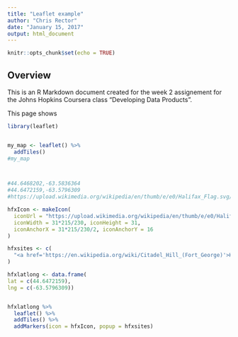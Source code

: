 ---
title: "Leaflet example"
author: "Chris Rector"
date: "January 15, 2017"
output: html_document
---

```{r setup, include=FALSE}
knitr::opts_chunk$set(echo = TRUE)
```

## Overview

This is an R Markdown document created for the week 2 assignement for the Johns Hopkins Coursera class "Developing Data Products".

This page shows 


```{r leafsetup, echo=FALSE, message=FALSE, warning=FALSE}
library(leaflet)


my_map <- leaflet() %>% 
  addTiles()
#my_map




```

```{r leaflet, echo=TRUE, message=FALSE, warning=FALSE}

#44.6468202,-63.5836364
#44.6472159,-63.5796309
#https://upload.wikimedia.org/wikipedia/en/thumb/e/e0/Halifax_Flag.svg/150px-Halifax_Flag.svg.png

hfxIcon <- makeIcon(
  iconUrl = "https://upload.wikimedia.org/wikipedia/en/thumb/e/e0/Halifax_Flag.svg/150px-Halifax_Flag.svg.png",
  iconWidth = 31*215/230, iconHeight = 31,
  iconAnchorX = 31*215/230/2, iconAnchorY = 16
)

hfxsites <- c(
  "<a href='https://en.wikipedia.org/wiki/Citadel_Hill_(Fort_George)'>Halifax Citadel</a>"
)

hfxlatlong <- data.frame(
lat = c(44.6472159),
lng = c(-63.5796309))


hfxlatlong %>% 
  leaflet() %>%
  addTiles() %>%
  addMarkers(icon = hfxIcon, popup = hfxsites)

```


